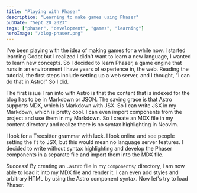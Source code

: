 ```yaml
---
title: "Playing with Phaser"
description: "Learning to make games using Phaser"
pubDate: "Sept 20 2023"
tags: ["phaser", "development", "games", "learning"]
heroImage: "/blog-phaser.png"
---
```


I've been playing with the idea of making games for a while now. I started learning Godot but I realized I didn't want to learn a new language, I wanted to learn new concepts. So I decided to learn Phaser, a game engine that runs in an environment I have years of experience in, the web. Reading the tutorial, the first steps include setting up a web server, and I thought, "I can do that in Astro!" So I did.

The first issue I ran into with Astro is that the content that is indexed for the blog has to be in Markdown or JSON. The saving grace is that Astro supports MDX, which is Markdown with JSX. So I can write JSX in my Markdown, which is pretty cool. I can even import components from the project and use them in my Markdown. So I create an MDX file in my content directory and realize there is no syntax highlighting in Neovim.

I look for a Treesitter grammar with luck. I look online and see people setting the `ft` to JSX, but this would mean no language server features. I decided to write without syntax highlighting and develop the Phaser components in a separate file and import them into the MDX file.


<HelloWorld />

Success! By creating an `.astro` file in my `components/` directory, I am now able to load it into my MDX file and render it. I can even add styles and arbitrary HTML by using the Astro component syntax. Now let's try to load Phaser.

